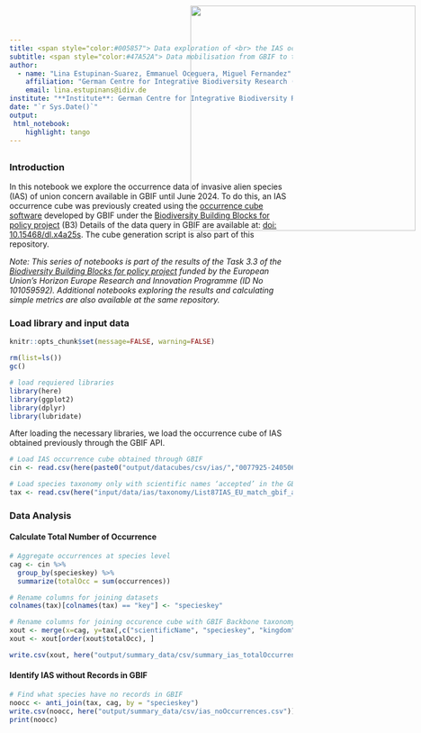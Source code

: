 ```yaml
---
title: <span style="color:#005857"> Data exploration of <br> the IAS occurrences cube
subtitle: <span style="color:#47A52A"> Data mobilisation from GBIF to the EBV Data Portal<span>
author: 
  - name: "Lina Estupinan-Suarez, Emmanuel Oceguera, Miguel Fernandez"
    affiliation: "German Centre for Integrative Biodiversity Research (iDiv)"
    email: lina.estupinans@idiv.de
institute: "**Institute**: German Centre for Integrative Biodiversity Research (iDiv)"
date: "`r Sys.Date()`"
output:
 html_notebook:
    highlight: tango
---
```

<!-- <img src="C:\gitrepo\B-Cubed_data_mobilization\input\logos\B3_logo_full.png" style='width: 200px; position:absolute; top:0; right:0; padding:10px;'/> -->
<img src="C:\gitrepo\B-Cubed_data_mobilization\input\logos\idiv+b3.png" style='width: 400px; position:absolute; top:0; right:0; padding:10px;'/>
---


### Introduction
In this notebook we explore the occurrence data of invasive alien species (IAS) of union concern available in GBIF until June 2024.
To do this, an IAS occurrence cube was previously created using the [occurrence cube software](https://techdocs.gbif.org/en/data-use/data-cubes) developed by GBIF under the [Biodiversity Building Blocks for policy project](https://b-cubed.eu/) (B3)
Details of the data query in GBIF are available at: [doi: 10.15468/dl.x4a25s](https://www.gbif.org/occurrence/download/0081452-240506114902167). 
The cube generation script is also part of this repository.

*Note: This series of notebooks is part of the results of the Task 3.3 of the [Biodiversity Building Blocks for policy project](https://b-cubed.eu/) funded by the European Union’s Horizon Europe Research and Innovation Programme (ID No 101059592). Additional notebooks exploring the results and calculating simple metrics are also available at the same repository.*


### Load library and input data
```r
knitr::opts_chunk$set(message=FALSE, warning=FALSE)
```

```r
rm(list=ls())
gc()

# load requiered libraries
library(here)
library(ggplot2)
library(dplyr)
library(lubridate)
```

After loading the necessary libraries, we load the occurrence cube of IAS obtained previously through the GBIF API.

```r
# Load IAS occurrence cube obtained through GBIF
cin <- read.csv(here(paste0("output/datacubes/csv/ias/","0077925-240506114902167.csv")),  sep = "\t")

# Load species taxonomy only with scientific names ‘accepted’ in the GBIF backbone taxonomy
tax <- read.csv(here("input/data/ias/taxonomy/List87IAS_EU_match_gbif_allaccepted.csv"))
```


### Data Analysis
#### Calculate Total Number of Occurrence

```r
# Aggregate occurrences at species level
cag <- cin %>%
  group_by(specieskey) %>%
  summarize(totalOcc = sum(occurrences))
```


```r
# Rename columns for joining datasets
colnames(tax)[colnames(tax) == "key"] <- "specieskey"

# Rename columns for joining occurence cube with GBIF Backbone taxonomy
xout <- merge(x=cag, y=tax[,c("scientificName", "specieskey", "kingdom", "phylum", "class", "order", "family")], by="specieskey")
xout <- xout[order(xout$totalOcc), ]

write.csv(xout, here("output/summary_data/csv/summary_ias_totalOccurrences.csv"))
```

#### Identify IAS without Records in GBIF
```r
# Find what species have no records in GBIF
noocc <- anti_join(tax, cag, by = "specieskey")
write.csv(noocc, here("output/summary_data/csv/ias_noOccurrences.csv"))
print(noocc)
```
